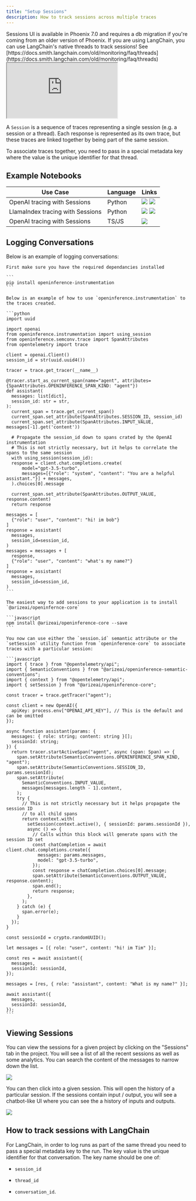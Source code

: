 ```yaml
---
title: "Setup Sessions"
description: How to track sessions across multiple traces
---
```


<Check>
Sessions UI is available in Phoenix 7.0 and requires a db migration if you're coming from an older version of Phoenix.

</Check>

<Info>
If you are using LangChain, you can use LangChain's native threads to track sessions! See [https://docs.smith.langchain.com/old/monitoring/faq/threads](https://docs.smith.langchain.com/old/monitoring/faq/threads)

</Info>

<Frame caption="Evals in the Phoenix UI">
  <iframe src="https://cdn.iframe.ly/NJZJ9td" allowFullScreen width={1000} height={400} allow="encrypted-media *;"></iframe>
</Frame>

A `Session` is a sequence of traces representing a single session (e.g. a session or a thread). Each response is represented as its own trace, but these traces are linked together by being part of the same session.

To associate traces together, you need to pass in a special metadata key where the value is the unique identifier for that thread.

## Example Notebooks


| Use Case                         | Language | Links                                                                                                                                                                                                                                                                                                                                                                                                                  |
| -------------------------------- | -------- | ---------------------------------------------------------------------------------------------------------------------------------------------------------------------------------------------------------------------------------------------------------------------------------------------------------------------------------------------------------------------------------------------------------------------- |
| OpenAI tracing with Sessions     | Python   | [<img src="/images/213b0a4a-v1.svg"/>](https://colab.research.google.com/github/Arize-ai/phoenix/blob/main/tutorials/tracing/openai_sessions_tutorial.ipynb) [<img src="/images/a1e76274-v1.svg"/>](https://github.com/Arize-ai/phoenix/blob/main/tutorials/tracing/openai_sessions_tutorial.ipynb)                  |
| LlamaIndex tracing with Sessions | Python   | [<img src="/images/213b0a4a-v1.svg" />](https://github.com/Arize-ai/phoenix/blob/main/tutorials/tracing/openai_sessions_tutorial.ipynb) [<img src="/images/a1e76274-v1.svg" />](https://colab.research.google.com/github/Arize-ai/phoenix/blob/main/tutorials/tracing/project_sessions_llama_index_query_engine.ipynb) |
| OpenAI tracing with Sessions     | TS/JS    | [<img src="/images/a1e76274-v1.svg" />](https://github.com/Arize-ai/phoenix/blob/main/js/examples/notebooks/tracing_openai_sessions_tutorial.ipynb)                                                                                                                                                                                                                    |


## Logging Conversations

Below is an example of logging conversations:

<Tabs>

  <Tab title="Python">

    First make sure you have the required dependancies installed

    ```
    pip install openinference-instrumentation
    ```

    Below is an example of how to use `openinference.instrumentation` to the traces created.

    ```python
    import uuid

    import openai
    from openinference.instrumentation import using_session
    from openinference.semconv.trace import SpanAttributes
    from opentelemetry import trace

    client = openai.Client()
    session_id = str(uuid.uuid4())

    tracer = trace.get_tracer(__name__)

    @tracer.start_as_current_span(name="agent", attributes={SpanAttributes.OPENINFERENCE_SPAN_KIND: "agent"})
    def assistant(
      messages: list[dict],
      session_id: str = str,
    ):
      current_span = trace.get_current_span()
      current_span.set_attribute(SpanAttributes.SESSION_ID, session_id)
      current_span.set_attribute(SpanAttributes.INPUT_VALUE, messages[-1].get('content'))

      # Propagate the session_id down to spans crated by the OpenAI instrumentation
      # This is not strictly necessary, but it helps to correlate the spans to the same session
      with using_session(session_id):
      response = client.chat.completions.create(
          model="gpt-3.5-turbo",
          messages=[{"role": "system", "content": "You are a helpful assistant."}] + messages,
      ).choices[0].message

      current_span.set_attribute(SpanAttributes.OUTPUT_VALUE, response.content)
      return response

    messages = [
      {"role": "user", "content": "hi! im bob"}
    ]
    response = assistant(
      messages,
      session_id=session_id,
    )
    messages = messages + [
      response,
      {"role": "user", "content": "what's my name?"}
    ]
    response = assistant(
      messages,
      session_id=session_id,
    )
    ```

  </Tab> 

  <Tab title="TypeScript">

    The easiest way to add sessions to your application is to install `@arizeai/openinfernce-core`

    ```javascript
    npm install @arizeai/openinference-core --save
    ```

    You now can use either the `session.id` semantic attribute or the `setSession` utility function from `openinference-core` to associate traces with a particular session:

    ```javascript
    import { trace } from "@opentelemetry/api";
    import { SemanticConventions } from "@arizeai/openinference-semantic-conventions";
    import { context } from "@opentelemetry/api";
    import { setSession } from "@arizeai/openinference-core";

    const tracer = trace.getTracer("agent");

    const client = new OpenAI({
      apiKey: process.env["OPENAI_API_KEY"], // This is the default and can be omitted
    });

    async function assistant(params: {
      messages: { role: string; content: string }[];
      sessionId: string;
    }) {
      return tracer.startActiveSpan("agent", async (span: Span) => {
        span.setAttribute(SemanticConventions.OPENINFERENCE_SPAN_KIND, "agent");
        span.setAttribute(SemanticConventions.SESSION_ID, params.sessionId);
        span.setAttribute(
          SemanticConventions.INPUT_VALUE,
          messages[messages.length - 1].content,
        );
        try {
          // This is not strictly necessary but it helps propagate the session ID
          // to all child spans
          return context.with(
            setSession(context.active(), { sessionId: params.sessionId }),
            async () => {
              // Calls within this block will generate spans with the session ID set
              const chatCompletion = await client.chat.completions.create({
                messages: params.messages,
                model: "gpt-3.5-turbo",
              });
              const response = chatCompletion.choices[0].message;
              span.setAttribute(SemanticConventions.OUTPUT_VALUE, response.content);
              span.end();
              return response;
            },
          );
        } catch (e) {
          span.error(e);
        }
      });
    }

    const sessionId = crypto.randomUUID();

    let messages = [{ role: "user", content: "hi! im Tim" }];

    const res = await assistant({
      messages,
      sessionId: sessionId,
    });

    messages = [res, { role: "assistant", content: "What is my name?" }];

    await assistant({
      messages,
      sessionId: sessionId,
    });
    ```
    
  </Tab>

</Tabs>

## Viewing Sessions

You can view the sessions for a given project by clicking on the "Sessions" tab in the project. You will see a list of all the recent sessions as well as some analytics. You can search the content of the messages to narrow down the list.

<Frame caption="View all the sessions under a project">
  <img src="/images/ca93711f-image.jpeg" />
</Frame>

You can then click into a given session. This will open the history of a particular session. If the sessions contain input / output, you will see a chatbot-like UI where you can see the a history of inputs and outputs.

<Frame caption="Session details view">
  <img src="/images/8afa6160-image.jpeg" />
</Frame>

## How to track sessions with LangChain

For LangChain, in order to log runs as part of the same thread you need to pass a special metadata key to the run. The key value is the unique identifier for that conversation. The key name should be one of:

* `session_id`

* `thread_id`

* `conversation_id`.


